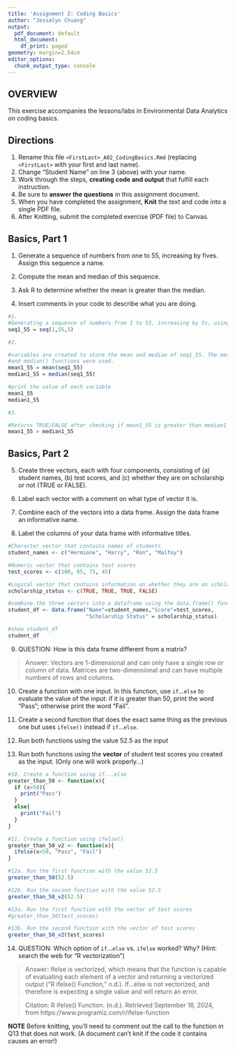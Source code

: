 ```yaml
---
title: 'Assignment 2: Coding Basics'
author: "Jessalyn Chuang"
output:
  pdf_document: default
  html_document:
    df_print: paged
geometry: margin=2.54cm
editor_options:
  chunk_output_type: console
---
```


## OVERVIEW

This exercise accompanies the lessons/labs in Environmental Data Analytics on coding basics.

## Directions

1.  Rename this file `<FirstLast>_A02_CodingBasics.Rmd` (replacing `<FirstLast>` with your first and last name).
2.  Change "Student Name" on line 3 (above) with your name.
3.  Work through the steps, **creating code and output** that fulfill each instruction.
4.  Be sure to **answer the questions** in this assignment document.
5.  When you have completed the assignment, **Knit** the text and code into a single PDF file.
6.  After Knitting, submit the completed exercise (PDF file) to Canvas.

## Basics, Part 1

1.  Generate a sequence of numbers from one to 55, increasing by fives. Assign this sequence a name.

2.  Compute the mean and median of this sequence.

3.  Ask R to determine whether the mean is greater than the median.

4.  Insert comments in your code to describe what you are doing.

```r
#1. 
#Generating a sequence of numbers from 1 to 55, increasing by 5s, using the seq() function.
seq1_55 = seq(1,55,5)

#2. 

#variables are created to store the mean and median of seq1_55. The mean() 
#and median() functions were used.
mean1_55 = mean(seq1_55)
median1_55 = median(seq1_55)

#print the value of each variable
mean1_55
median1_55

#3. 

#Returns TRUE/FALSE after checking if mean1_55 is greater than median1_55
mean1_55 > median1_55

```

## Basics, Part 2

5.  Create three vectors, each with four components, consisting of (a) student names, (b) test scores, and (c) whether they are on scholarship or not (TRUE or FALSE).

6.  Label each vector with a comment on what type of vector it is.

7.  Combine each of the vectors into a data frame. Assign the data frame an informative name.

8.  Label the columns of your data frame with informative titles.

```r
#Character vector that contains names of students
student_names <- c("Hermione", "Harry", "Ron", "Malfoy")

#Numeric vector that contains test scores
test_scores <- c(100, 85, 75, 45)

#Logical vector that contains information on whether they are on scholarship or not
scholarship_status <- c(TRUE, TRUE, TRUE, FALSE)

#combine the three vectors into a dataframe using the data.frame() function
student_df <- data.frame("Name"=student_names,"Score"=test_scores, 
                         "Scholarship Status" = scholarship_status)

#show student_df
student_df
```

9.  QUESTION: How is this data frame different from a matrix?

> Answer: Vectors are 1-dimensional and can only have a single row or column of data. Matrices are two-dimensional and can have multiple numbers of rows and columns.

10. Create a function with one input. In this function, use `if`...`else` to evaluate the value of the input: if it is greater than 50, print the word "Pass"; otherwise print the word "Fail". 

11. Create a second function that does the exact same thing as the previous one but uses `ifelse()` instead if `if`...`else `. 

12. Run both functions using the value 52.5 as the input

13. Run both functions using the **vector** of student test scores you created as the input. (Only one will work properly...)

```r
#10. Create a function using if...else
greater_than_50 <- function(x){
  if (x>50){
    print("Pass")
  }
  else{
    print("Fail")
  }
}

#11. Create a function using ifelse()
greater_than_50_v2 <- function(x){
  ifelse(x>50, "Pass", "Fail")
}

#12a. Run the first function with the value 52.5
greater_than_50(52.5)

#12b. Run the second function with the value 52.5
greater_than_50_v2(52.5)

#13a. Run the first function with the vector of test scores
#greater_than_50(test_scores)

#13b. Run the second function with the vector of test scores
greater_than_50_v2(test_scores)
```

14. QUESTION: Which option of `if`...`else` vs. `ifelse` worked? Why? (Hint: search the web for "R vectorization")

> Answer: Ifelse is vectorized, which means that the function is capable of evaluating each element of a vector and returning a vectorized output ("R ifelse() Function," n.d.). If...else is not vectorized, and therefore is expecting a single value and will return an error. 

> Citation: R ifelse() Function. (n.d.). Retrieved September 16, 2024, from https://www.programiz.com/r/ifelse-function

**NOTE** Before knitting, you'll need to comment out the call to the function in Q13 that does not work. (A document can't knit if the code it contains causes an error!)